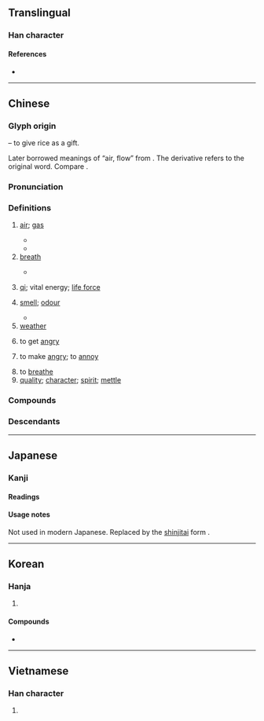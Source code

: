 {{also|气|気|炁}}
{{character info/new}}
==Translingual==
{{Han simplified forms|氣|気|气}}

===Han character===
{{Han char|rn=84|rad=气|as=06|sn=10|four=80917|canj=ONFD|ids=⿹气米}}

====References====
* {{Han ref|kx=0599.120|dkj=17059|dj=0990.260|hdz=32011.140|uh=6C23|ud=27683|bh=AEF0|bd=44784}}

----

==Chinese==
{{zh-forms|s=气|alt=𣱛-{{zh-hg}}}}

===Glyph origin===
{{Han etym}}
{{Han compound|气|米|c1=p|c2=s|t2=rice|ls=psc}} – to give rice as a gift.

Later borrowed meanings of “air, flow” from {{och-l|气}}. The derivative {{och-l|餼}} refers to the original word. Compare {{och-l|乞}}.

===Pronunciation===
{{zh-pron
|m=qì,er=y
|dg=чи1
|ma=y
|c=hei3
|h=pfs=hi
|md=ké
|mn=khì/khùi
|mn_note=khùi - vernacular, khì - literary
|w=2qi
|mc=y
|oc=y
|cat=n,v
}}

===Definitions===
{{zh-hanzi}}

# [[air]]; [[gas]]
#: {{zh-x|天然氣|natural gas}}
#* {{zh-x|出去 透 透氣！|Go out to breathe fresh '''air'''!}}
#* {{zh-x|輪胎 漏 氣 了。|The tire is leaking '''gas'''.}}
# [[breath]] {{zh-mw|m:口|c:啖}}
#: {{zh-x|喘不過氣 來|to be out of '''breath'''}}
#* {{zh-x|我 會 戰鬥 到 最后 一 口 氣。|I will fight to my last '''breath'''.}}
# {{lb|zh|Chinese philosophy}} [[qi]]; vital energy; [[life force]]
# [[smell]]; [[odour]]
#: {{zh-x|氣味|smell}}
#* {{zh-x|把 廚炊 的 煙火 氣 從 衣服 上 去掉 是 很 難 的。|It is difficult to remove the '''smell''' of cooking from clothes.}}
# [[weather]]
#: {{zh-x|天氣|weather}}
# to get [[angry]]
#: {{zh-x|生氣|to get angry}}
# to make [[angry]]; to [[annoy]]
#: {{zh-x|別 氣 我！|Don't '''annoy''' me!}}
# to [[breathe]]
# [[quality]]; [[character]]; [[spirit]]; [[mettle]]
#: {{zh-x|有 男人 氣|manly}}

===Compounds===
{{zh-der|hide_pron=1|一托氣|一氣|一絲兩氣|一絲半氣|一連氣|一鼓作氣|下床氣|下氣|不平之氣|不怯氣|不氣干|不氣長|不識氣|不送氣音|中氣|串氣|丹氣|二氣|人氣|仙氣|任氣|伏氣|佳氣|使氣|俗氣|俠氣|傲氣|傷氣|傻氣|元氣|充氣|光氣|六氣|冤枉氣|冷氣|凶氣|出氣|劍氣|力氣|勇氣|動氣|匠氣|厭氣|又急又氣|又氣又急|受氣|口氣|可氣|吁氣|合氣|同氣|名氣|吐氣|吞氣|吞聲忍氣|吞聲飲氣|吭氣|吷氣|吸氣|吹氣勝蘭|呼氣|和和氣氣|和氣|咽氣|哈氣|唼氣|善氣迎人|喘氣|喜氣|喪氣|喪聲嚎氣|喪聲歪氣|喬聲怪氣|嗤騾子氣|嘆氣|嘔氣|噴氣|噫氣|噯氣|嚥氣|嚴氣正性|四氣|回腸蕩氣|土氣|壓氣兒|士氣|壯氣|夜氣|大氣|大爺氣|天朗氣清|天氣|天清氣朗|天然氣|天高氣清|天高氣爽|失氣|奪氣|女兒氣|女氣|好氣|妖氣|姑娘氣|婆兒氣|嬌氣|孩子氣|孩氣|官氣|定神順氣|客氣|寒氣|寶氣|導氣|小家子氣|小家氣|小家罕氣|小氣|少氣無力|尖聲尖氣|尸居餘氣|屏息凝氣|屏氣|岔氣|嵐氣|左皮氣|布氣|帥氣|干鳥氣|平心定氣|平心易氣|平心靜氣|廢氣|弄性尚氣|引氣|彆氣|形氣|御氣|心和氣平|心平氣和|心平氣定|心平靜氣|心氣|心浮氣躁|心粗氣浮|心高氣傲|心高氣硬|忍氣吞聲|志同氣合|志氣|志滿氣得|志高氣揚|忿氣|怒氣|性氣|怨氣|怪裡怪氣|怯聲怯氣|息心靜氣|息氣|悔氣|悶氣|惡氣|惹氣|意氣|愚氣|愜氣|憋氣|憤氣填膺|戾氣|手氣|才氣|才高氣傲|打氣|抖氣|抽氣機|捯氣|排氣|掛氣|揚氣|換氣|撒氣|攮氣|支氣管炎|放氣|文氣|斷氣|方巾氣|日氣|星氣|春氣|時氣|晦氣|景氣|暑氣|暖氣|暮氣|暴厲之氣|暴戾之氣|曝氣|書卷氣|有氣|服氣|朔氣|望氣|朝氣|村氣|根氣|梯氣|歎氣|正氣|死氣沉沉|死氣白賴|死聲活氣|殺氣|毆氣|毒氣|民氣|氡氣|氣不公|氣不平|氣不忿|氣不忿兒|氣不憤|氣不打一處來|氣不過|氣丕丕|氣井|氣人|氣候|氣傲心高|氣充志定|氣充志驕|氣充文見|氣克斗牛|氣兒不打一處來|氣兒不順|氣冠三軍|氣凌霄漢|氣分|氣割|氣力|氣功|氣勃勃|氣勢|氣包子|氣化|氣厥|氣吁吁|氣吐眉揚|氣吐虹霓|氣吞山河|氣吞牛斗|氣味|氣呼呼|氣命|氣咻咻|氣咽聲絲|氣哼哼|氣喘|氣喪|氣嗓|氣噎|氣囊|氣囔囔|氣圈|氣團|氣塞|氣墊|氣壓|氣壯山河|氣壯河山|氣壯理直|氣夯|氣孔|氣宇|氣定神閒|氣度|氣強|氣忍聲吞|氣忿|氣急|氣性|氣息|氣悶|氣惱|氣態|氣憤|氣拍|氣揚采飛|氣撅撅|氣數|氣旋|氣昂昂|氣根|氣概|氣槍|氣樓|氣歇|氣死|氣殺鍾馗|氣母|氣毬|氣氛|氣氳氳|氣沖斗牛|氣沖沖|氣沖牛斗|氣沖牛鬥|氣沖霄漢|氣沖鬥牛|氣沮|氣泡|氣洶洶|氣派|氣流|氣浪|氣海|氣消膽奪|氣湊|氣湧如山|氣溫|氣滿填胸|氣滿志得|氣滿志驕|氣火|氣焊|氣焰|氣煞車|氣煤|氣燄高張|氣爆|氣狠狠|氣球|氣田|氣盛|氣盡|氣眼|氣短|氣泵|氣禁|氣窗|氣筒|氣節|氣管|氣籲籲|氣粗|氣索|氣結|氣絕|氣絲絲|氣義相投|氣胞|氣胸|氣脈|氣腔|氣腹|氣艇|氣色|氣若游絲|氣苦|氣蓋山河|氣虛|氣蠱|氣血|氣褥子|氣話|氣誼|氣象|氣貫長虹|氣質|氣賭|氣踰霄漢|氣輪機|氣逆|氣運|氣道|氣量|氣銲|氣錘|氣鍋|氣門|氣閥|氣韻|氣頭上|氣類|氣餒|氣騰騰|氣驕志滿|氣骨|氣體|氣高|氣鬱|氣魄|氣鳴樂器|氣鼓|氧氣|氨氣|氫氣|氯氣|水氣|沉不住氣|沉住氣|沉得住氣|沒氣|沴氣|油氣|沼氣|泳氣鐘|洋氣|洩氣|流氣|浩氣|浩然之氣|浪聲顙氣|浮氣|消氣|涼氣|淑氣|淘氣|淫氣|清氣|湖海氣|溼氣|滯氣|漏氣|潑聲浪氣|潮氣|濁氣|灝氣|火氣|煞氣|煤氣|蒸氣|熱氣|燃氣輪機|爭氣|爭閑氣|爽氣|牛氣|狂氣|狗氣|獃氣|獄氣|王氣|理氣|理直氣壯|瑞氣|甕聲甕氣|生氣|異香異氣|疏財尚氣|疝氣|疫氣|痰氣|瘴氣|癖氣|發氣|白氣|益氣|盛氣|目指氣使|直節勁氣|真氣|短氣|硬氣|碳酸氣|神安氣定|神安氣集|神完氣足|神氣|神清氣全|神清氣和|神清氣朗|神清氣正|神清氣爽|福氣|秀氣|秋氣|秋高氣爽|秋高氣肅|稚氣|稟氣|穢氣|空氣|窩囊氣|窮氣|笑氣|節氣|粗聲粗氣|精氣|素氣|紫氣|細聲細氣|絕氣|絳氣|義氣|習氣|老氣|聒氣|聲吞氣忍|聲應氣求|聲氣|聲求氣應|聲絲氣咽|聽氣兒|肝氣|肺氣腫|背氣|胎氣|脂粉氣|脹氣|脾氣|腐氣|腥氣|腰粗氣豪|腳氣病|膽氣|臊氣|臭氣|艾氣|芳氣|英氣|蔬茹氣|蕩氣回腸|蕩氣迴腸|藏風聚氣|虛憍恃氣|血氣|補氣|解氣|討氣|語氣|調氣|譜氣|豪氣|負氣|財氣|貧氣|貫氣|貯氣槽|賭氣|賭鱉氣|足高氣揚|趾高氣揚|蹩氣|辣氣|辭嚴氣正|辭氣|迂氣|迴腸蕩氣|送氣|透氣|逗氣|通氣|連氣兒|進氣|逸氣|遊氣|運氣|過氣|過病氣|邪氣|鄉氣|重氣|量小氣窄|銜聲茹氣|銳氣|鍊氣|鐳射氣|閉氣|閒氣|閣氣|闊氣|陰氣|陰陽怪氣|陽氣|雄氣|雲氣|電氣|霉氣|霧氣|霸氣|靈氣|頤指氣使|頭巾氣|頹氣|顥氣|風氣|風清氣爽|食氣|飲氣吞聲|養氣|香氣|馭氣|駐氣|驕氣|骨氣|體氣|鬆氣|鬥氣|鬥閑氣|魂消氣泄|鳥裡鳥氣|黑氣沖天}}

===Descendants===
{{CJKV||s=気|き|기|khí}}

{{zh-cat|Elementary|Intermediate}}

----

==Japanese==
{{ja-kanji forms|気|氣}}

===Kanji===
{{ja-kanji|grade=|rs=气06|shin=気}}

====Readings====
{{ja-readings
|goon=け
|kanon=き
|kun=いき-
}}

====Usage notes====
Not used in modern Japanese. Replaced by the [[新字体#Japanese|shinjitai]] form {{m|ja|気}}.

----

==Korean==

===Hanja===
{{ko-hanja|hangeul=기|eumhun=|mr=ki|y=ki}}

# {{defn|lang=ko|sort=气06}}

====Compounds====
* {{l|ko|感氣|tr=[[감기]], gamgi}}

----

==Vietnamese==

===Han character===
{{vi-hantu|[[khí]]|rs=气06}}

# {{defn|lang=vi|sort=气06}}